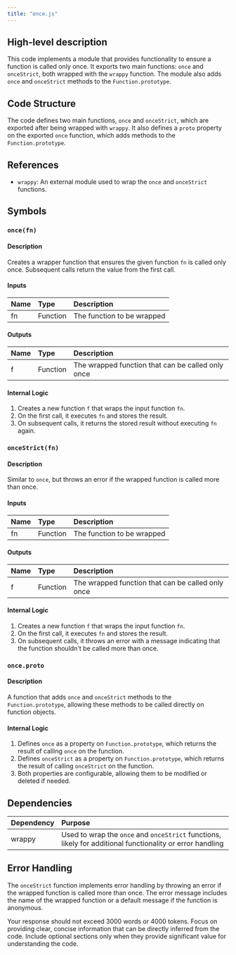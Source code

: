 ```yaml
---
title: "once.js"
---
```


## High-level description
This code implements a module that provides functionality to ensure a function is called only once. It exports two main functions: `once` and `onceStrict`, both wrapped with the `wrappy` function. The module also adds `once` and `onceStrict` methods to the `Function.prototype`.

## Code Structure
The code defines two main functions, `once` and `onceStrict`, which are exported after being wrapped with `wrappy`. It also defines a `proto` property on the exported `once` function, which adds methods to the `Function.prototype`.

## References
- `wrappy`: An external module used to wrap the `once` and `onceStrict` functions.

## Symbols

### `once(fn)`
#### Description
Creates a wrapper function that ensures the given function `fn` is called only once. Subsequent calls return the value from the first call.

#### Inputs
| Name | Type | Description |
|:-----|:-----|:------------|
| fn | Function | The function to be wrapped |

#### Outputs
| Name | Type | Description |
|:-----|:-----|:------------|
| f | Function | The wrapped function that can be called only once |

#### Internal Logic
1. Creates a new function `f` that wraps the input function `fn`.
2. On the first call, it executes `fn` and stores the result.
3. On subsequent calls, it returns the stored result without executing `fn` again.

### `onceStrict(fn)`
#### Description
Similar to `once`, but throws an error if the wrapped function is called more than once.

#### Inputs
| Name | Type | Description |
|:-----|:-----|:------------|
| fn | Function | The function to be wrapped |

#### Outputs
| Name | Type | Description |
|:-----|:-----|:------------|
| f | Function | The wrapped function that can be called only once |

#### Internal Logic
1. Creates a new function `f` that wraps the input function `fn`.
2. On the first call, it executes `fn` and stores the result.
3. On subsequent calls, it throws an error with a message indicating that the function shouldn't be called more than once.

### `once.proto`
#### Description
A function that adds `once` and `onceStrict` methods to the `Function.prototype`, allowing these methods to be called directly on function objects.

#### Internal Logic
1. Defines `once` as a property on `Function.prototype`, which returns the result of calling `once` on the function.
2. Defines `onceStrict` as a property on `Function.prototype`, which returns the result of calling `onceStrict` on the function.
3. Both properties are configurable, allowing them to be modified or deleted if needed.

## Dependencies
| Dependency | Purpose |
|:-----------|:--------|
| wrappy | Used to wrap the `once` and `onceStrict` functions, likely for additional functionality or error handling |

## Error Handling
The `onceStrict` function implements error handling by throwing an error if the wrapped function is called more than once. The error message includes the name of the wrapped function or a default message if the function is anonymous.

Your response should not exceed 3000 words or 4000 tokens. Focus on providing clear, concise information that can be directly inferred from the code. Include optional sections only when they provide significant value for understanding the code.